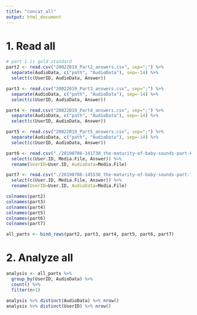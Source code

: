 ```yaml
---
title: "concat_all"
output: html_document
---
```


# 1. Read all

```r
# part 1 is gold standard
part2 <- read.csv("20022019_Part2_answers.csv", sep=";") %>% 
  separate(AudioData, c("path", "AudioData"), sep=-14) %>% 
  select(c(UserID, AudioData, Answer))

part3 <- read.csv("20022019_Part3_answers.csv", sep=";") %>% 
  separate(AudioData, c("path", "AudioData"), sep=-14) %>% 
  select(c(UserID, AudioData, Answer))

part4 <- read.csv("20022019_Part4_answers.csv", sep=";") %>% 
  separate(AudioData, c("path", "AudioData"), sep=-14) %>%
  select(c(UserID, AudioData, Answer))

part5 <- read.csv("20022019_Part5_answers.csv", sep=";") %>% 
  separate(AudioData, c("path", "AudioData"), sep=-14) %>%
  select(c(UserID, AudioData, Answer))

part6 <- read.csv("./20190708-141738_the-maturity-of-baby-sounds-part-6_answers.csv", sep=';') %>% 
  select(c(User.ID, Media.File, Answer)) %>% 
  rename(UserID=User.ID, AudioData=Media.File)

part7 <- read.csv("./20190708-145538_the-maturity-of-baby-sounds-part-7_answers.csv", sep=';') %>%
  select(c(User.ID, Media.File, Answer)) %>% 
  rename(UserID=User.ID, AudioData=Media.File)

colnames(part2)
colnames(part3)
colnames(part4)
colnames(part5)
colnames(part6)
colnames(part7)

all_parts <- bind_rows(part2, part3, part4, part5, part6, part7)

```

# 2. Analyze all

```r
analysis <- all_parts %>% 
  group_by(UserID, AudioData) %>% 
  count() %>% 
  filter(n>1)

analysis %>% distinct(AudioData) %>% nrow()
analysis %>% distinct(UserID) %>% nrow()

```
